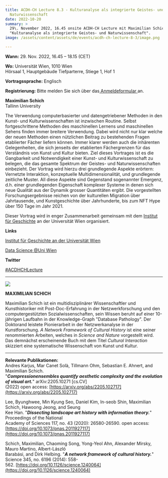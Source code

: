```yaml
---
title: ACDH-CH Lecture 8.3 - Kulturanalyse als integrierte Geistes- und
  Naturwissenschaft
date: 2022-10-20
summary: >
  29\. November 2022, 16.45 onsite ACDH-CH Lecture mit Maximilian Schich
  "Kulturanalyse als integrierte Geistes- und Naturwissenschaft".
image: /assets/content/assets/de/events/acdh-ch-lecture-8-3/image.png

---
```


**Wann:** 29. Nov. 2022, 16.45 – 18.15 (CET)

**Wo:** Universität Wien, 1010 Wien\
Hörsaal 1, Hauptgebäude Tiefparterre, Stiege 1, Hof 1

**Vortragssprache:** Englisch

**Registrierung:** Bitte melden Sie sich über das[ Anmeldeformular ](https://www.oeaw.ac.at/acdh/events/registration/acdh-ch-lecture-83)an.

**Maximilian Schich**\
Tallinn University

The Verwendung computerbasierter und datengetriebener Methoden in den Kunst- und Kulturwissenschaften ist inzwischen Routine. Selbst fortgeschrittene Methoden des maschinellen Lernens und maschinellen Sehens finden immer breitere Verwendung. Dabei wird nicht nur klar welche der neuen Methoden einen nützlichen Beitrag zu bestehenden Fragen etablierter Fächer liefern können. Immer klarer werden auch die inhärenten Gelegenheiten, die sich jenseits der etablierten Fächergrenzen für das Verständnis von Kunst und Kultur bieten. Ziel dieses Vortrages ist es die Gangbarkeit und Notwendigkeit einer Kunst- und Kulturwissenschaft zu belegen, die das gesamte Spektrum der Geistes- und Naturwissenschaften einbezieht. Der Vortrag wird hierzu drei grundlegende Aspekte erörtern: Vernetzte Interaktion, konzeptuelle Multidimensionalität, und grundlegende zeitliche Muster. All diese Aspekte sind Gegenstand sogenannter Emergenz, d.h. einer grundlegenden Eigenschaft komplexer Systeme in denen sich neue Qualität aus der Dynamik grosser Quantitäten ergibt. Die vorgestellten Forschungsergebnisse reichen von der kulturellen Migration über Jahrtausende, und Kunstgeschichte über Jahrhunderte, bis zum NFT Hype über 150 Tage im Jahr 2021.

Dieser Vortrag wird in enger Zusammenarbeit gemeinsam mit dem [Institut für Geschichte](https://ifg.univie.ac.at/) an der Universität Wien organisiert.

**Links**

[Institut für Geschichte an der Universität Wien](https://ifg.univie.ac.at/)

[Data Science @Uni Wien](https://datascience.univie.ac.at/)

**Twitter**

[#ACDHCHLecture](https://twitter.com/search?q=%23ACDHCHLecture\&src=typed_query)

***

![](/assets/content/assets/de/events/acdh-ch-lecture-8-3/max-schich.png)

**MAXIMILIAN SCHICH**

Maximilian Schich ist ein multidisziplinärer Wissenschaftler und Kunsthistoriker mit Post-Doc-Erfahrung in der Netzwerkforschung und den computergestützten Sozialwissenschaften, sein Wissen beruht auf einer 10-jährigen Laufbahn in der Knowledge-Graph "Database Pathology". Der Doktorand leistete Pionierarbeit in der Netzwerkanalyse in der Kunstforschung. *A Network Framework of Cultural History* ist eine seiner renommierten Arbeiten, welches in *Science and Nature* vorgestellt wird. Das demnächst erscheinende Buch mit dem Titel *Cultural Interaction* skizziert eine systematische Wissenschaft von Kunst und Kultur.

***

**Relevante Publikationen:**\
Andres Karjus, Mar Canet Solà, Tillmann Ohm, Sebastian E. Ahnert, and Maximilian Schich.\
"***Compressionensembles quantify aesthetic complexity and the evolution of visual art.***" arXiv:2205.10271 \[cs.CV]\
(2022) open access: [https://arxiv.org/abs/2205.102717](https://arxiv.org/abs/2205.102717)

Lee, Byunghwee, Min Kyung Seo, Daniel Kim, In-seob Shin, Maximilian Schich, Hawoong Jeong, and Seung\
Kee Han. "***Dissecting landscape art history with information theory.***" Proceedings of the National\
Academy of Sciences 117, no. 43 (2020): 26580-26590. open access: [https://doi.org/10.1073/pnas.2011927117](https://doi.org/10.1073/pnas.2011927117)

Schich, Maximilian, Chaoming Song, Yong-Yeol Ahn, Alexander Mirsky, Mauro Martino, Albert-László\
Barabási, and Dirk Helbing. "***A network framework of cultural history.***" Science 345, no. 6196 (2014): 558-\
562\. [https://doi.org/10.1126/science.1240064](https://doi.org/10.1126/science.1240064)
